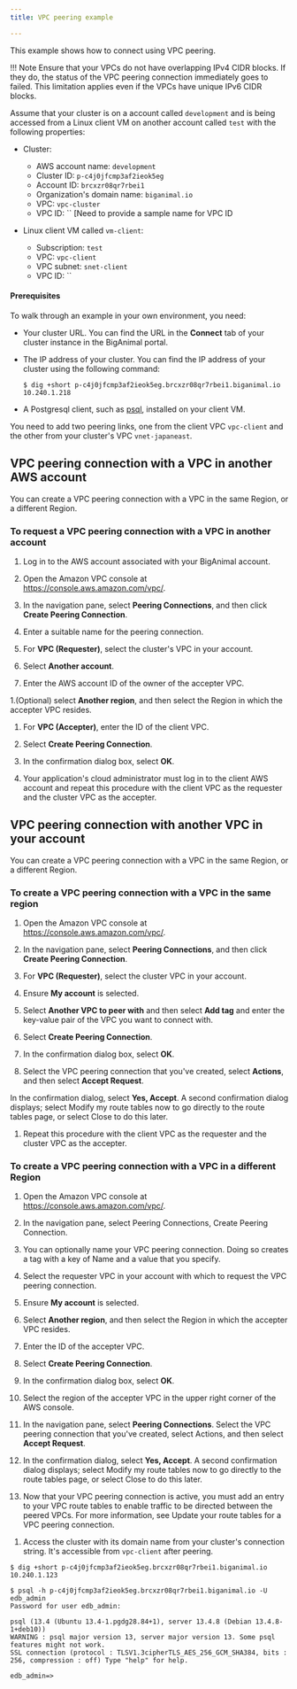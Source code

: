 ```yaml
---
title: VPC peering example

---
```


This example shows how to connect using VPC peering. 

!!! Note
    Ensure that your VPCs do not have overlapping IPv4 CIDR blocks. If they do, the status of the VPC peering connection immediately goes to failed. This limitation applies even if the VPCs have unique IPv6 CIDR blocks.
    
<!-- What is BigAnimal's address space in AWS? -->

Assume that your cluster is on a account called `development` and is being accessed from a Linux client VM on another account called `test` with the following properties:

-   Cluster:
    -   AWS account name: `development`
    -   Cluster ID: `p-c4j0jfcmp3af2ieok5eg` 
    -   Account ID: `brcxzr08qr7rbei1` 
    -   Organization's domain name: `biganimal.io` 
    -   VPC: `vpc-cluster`
    -   VPC ID: ``
 [Need to provide a sample name for VPC ID


-   Linux client VM called `vm-client`:
    -   Subscription: `test`
    -   VPC: `vpc-client`
    -   VPC subnet: `snet-client`
    -   VPC ID: ``
    <!-- Need to provide a sample name for VPC ID -->


#### Prerequisites

To walk through an example in your own environment, you need:

-   Your cluster URL. You can find the URL in the **Connect** tab of your cluster instance in the BigAnimal portal.
-   The IP address of your cluster. You can find the IP address of your cluster using the following command:

    ```
    $ dig +short p-c4j0jfcmp3af2ieok5eg.brcxzr08qr7rbei1.biganimal.io 
    10.240.1.218
    ```
-   A Postgresql client, such as [psql](https://www.postgresql.org/download/), installed on your client VM.

You need to add two peering links, one from the client VPC `vpc-client` and the other from your cluster's VPC `vnet-japaneast`. 

## VPC peering connection with a VPC in another AWS account

You can create a VPC peering connection with a VPC in the same Region, or a different Region.

### To request a VPC peering connection with a VPC in another account

1. Log in to the AWS account associated with your BigAnimal account.

1. Open the Amazon VPC console at https://console.aws.amazon.com/vpc/.

1. In the navigation pane, select **Peering Connections**, and then click **Create Peering Connection**.

1. Enter a suitable name for the peering connection.

1. For **VPC (Requester)**, select the cluster's VPC in your account.

1. Select **Another account**.

1. Enter the AWS account ID of the owner of the accepter VPC.

1.(Optional) select **Another region**, and then select the Region in which the accepter VPC resides.
 
1. For **VPC (Accepter)**, enter the ID of the client VPC.

1. Select **Create Peering Connection**.

1. In the confirmation dialog box, select **OK**.

1. Your application's cloud administrator must log in to the client AWS account and repeat this procedure with the client VPC as the requester and the cluster VPC as the accepter.

## VPC peering connection with another VPC in your account 

You can create a VPC peering connection with a VPC in the same Region, or a different Region.

### To create a VPC peering connection with a VPC in the same region

1. Open the Amazon VPC console at https://console.aws.amazon.com/vpc/.

1. In the navigation pane, select **Peering Connections**, and then click **Create Peering Connection**.

1. For **VPC (Requester)**, select the cluster VPC in your account.

1. Ensure **My account** is selected. 
 
1. Select **Another VPC to peer with** and then select **Add tag** and enter the key-value pair of the VPC you want to connect with.

1. Select **Create Peering Connection**.

1. In the confirmation dialog box, select **OK**.

1. Select the VPC peering connection that you've created, select **Actions**, and then select **Accept Request**.

 In the confirmation dialog, select **Yes, Accept**. A second confirmation dialog displays; select Modify my route tables now to go directly to the route tables page, or select Close to do this later.

 <!-- Is there any recommendation for the user here? -->

1. Repeat this procedure with the client VPC as the requester and the cluster VPC as the accepter.

### To create a VPC peering connection with a VPC in a different Region

1. Open the Amazon VPC console at https://console.aws.amazon.com/vpc/.

1. In the navigation pane, select Peering Connections, Create Peering Connection.

1. You can optionally name your VPC peering connection. Doing so creates a tag with a key of Name and a value that you specify.

1. Select the requester VPC in your account with which to request the VPC peering connection.

1. Ensure **My account** is selected.

1. Select **Another region**, and then select the Region in which the accepter VPC resides.

1. Enter the ID of the accepter VPC.

1. Select **Create Peering Connection**.

1. In the confirmation dialog box, select **OK**.

1. Select the region of the accepter VPC in the upper right corner of the AWS console.

1. In the navigation pane, select **Peering Connections**. Select the VPC peering connection that you've created, select Actions, and then select **Accept Request**.

1. In the confirmation dialog, select **Yes, Accept**. A second confirmation dialog displays; select Modify my route tables now to go directly to the route tables page, or select Close to do this later.
 
1. Now that your VPC peering connection is active, you must add an entry to your VPC route tables to enable traffic to be directed between the peered VPCs. For more information, see Update your route tables for a VPC peering connection.
 <!-- Is there any specific recommendation for the user here? -->

1. Access the cluster with its domain name from your cluster's connection string. It's accessible from `vpc-client` after peering.

```
$ dig +short p-c4j0jfcmp3af2ieok5eg.brcxzr08qr7rbei1.biganimal.io 
10.240.1.123 
      
$ psql -h p-c4j0jfcmp3af2ieok5eg.brcxzr08qr7rbei1.biganimal.io -U edb_admin      
Password for user edb_admin: 

psql (13.4 (Ubuntu 13.4-1.pgdg28.84+1), server 13.4.8 (Debian 13.4.8-1+deb10)) 
WARNING : psql major version 13, server major version 13. Some psql features might not work. 
SSL connection (protocol : TLSV1.3cipherTLS_AES_256_GCM_SHA384, bits : 256, compression : off) Type "help" for help. 

edb_admin=>

```

<!-- Any change in these commands? -->



